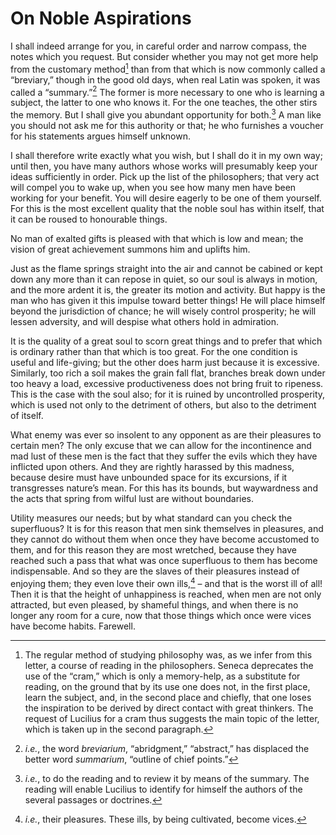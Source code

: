 # On Noble Aspirations

I shall indeed arrange for you, in careful order and narrow compass, the notes which you request.
But consider whether you may not get more help from the customary method[^39-1] than from that which is now commonly called a "breviary," though in the good old days, when real Latin was spoken, it was called a "summary."[^39-2]
The former is more necessary to one who is learning a subject, the latter to one who knows it.
For the one teaches, the other stirs the memory.
But I shall give you abundant opportunity for both.[^39-3]
A man like you should not ask me for this authority or that; he who furnishes a voucher for his statements argues himself unknown.

I shall therefore write exactly what you wish, but I shall do it in my own way; until then, you have many authors whose works will presumably keep your ideas sufficiently in order.
Pick up the list of the philosophers; that very act will compel you to wake up, when you see how many men have been working for your benefit.
You will desire eagerly to be one of them yourself.
For this is the most excellent quality that the noble soul has within itself, that it can be roused to honourable things.

No man of exalted gifts is pleased with that which is low and mean; the vision of great achievement summons him and uplifts him.

Just as the flame springs straight into the air and cannot be cabined or kept down any more than it can repose in quiet, so our soul is always in motion, and the more ardent it is, the greater its motion and activity.
But happy is the man who has given it this impulse toward better things!
He will place himself beyond the jurisdiction of chance; he will wisely control prosperity; he will lessen adversity, and will despise what others hold in admiration.

It is the quality of a great soul to scorn great things and to prefer that which is ordinary rather than that which is too great.
For the one condition is useful and life-giving; but the other does harm just because it is excessive.
Similarly, too rich a soil makes the grain fall flat, branches break down under too heavy a load, excessive productiveness does not bring fruit to ripeness.
This is the case with the soul also; for it is ruined by uncontrolled prosperity, which is used not only to the detriment of others, but also to the detriment of itself.

What enemy was ever so insolent to any opponent as are their pleasures to certain men?
The only excuse that we can allow for the incontinence and mad lust of these men is the fact that they suffer the evils which they have inflicted upon others.
And they are rightly harassed by this madness, because desire must have unbounded space for its excursions, if it transgresses nature's mean.
For this has its bounds, but waywardness and the acts that spring from wilful lust are without boundaries.

Utility measures our needs; but by what standard can you check the superfluous?
It is for this reason that men sink themselves in pleasures, and they cannot do without them when once they have become accustomed to them, and for this reason they are most wretched, because they have reached such a pass that what was once superfluous to them has become indispensable.
And so they are the slaves of their pleasures instead of enjoying them; they even love their own ills,[^39-4] -- and that is the worst ill of all!
Then it is that the height of unhappiness is reached, when men are not only attracted, but even pleased, by shameful things, and when there is no longer any room for a cure, now that those things which once were vices have become habits.
Farewell.

[^39-1]: The regular method of studying philosophy was, as we infer from this letter, a course of reading in the philosophers. Seneca deprecates the use of the "cram," which is only a memory-help, as a substitute for reading, on the ground that by its use one does not, in the first place, learn the subject, and, in the second place and chiefly, that one loses the inspiration to be derived by direct contact with great thinkers. The request of Lucilius for a cram thus suggests the main topic of the letter, which is taken up in the second paragraph.

[^39-2]: *i.e.*, the word *breviarium*, "abridgment," "abstract," has displaced the better word *summarium*, "outline of chief points."

[^39-3]: *i.e.*, to do the reading and to review it by means of the summary. The reading will enable Lucilius to identify for himself the authors of the several passages or doctrines.

[^39-4]: *i.e.*, their pleasures. These ills, by being cultivated, become vices.
